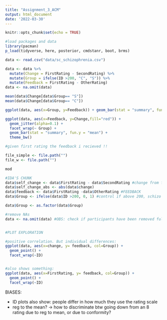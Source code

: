 ```yaml
---
title: "Assignment_3_ACM"
output: html_document
date: '2022-03-30'
---
```


```r
knitr::opts_chunk$set(echo = TRUE)
```


```r
#load packages and data
library(pacman)
p_load(tidyverse, here, posterior, cmdstanr, boot, brms)

data <- read.csv("data/sc_schizophrenia.csv")


```


```r
data <- data %>%
  mutate(Change = FirstRating - SecondRating) %>%
  mutate(Group = ifelse(ID >200, "C", "S")) %>%
  mutate(Feedback = FirstRating - OtherRating)
data <- na.omit(data)

mean(data$Change[data$Group== "S"])
mean(data$Change[data$Group== "C"])

ggplot(data, aes(x=Group, y=Feedback)) + geom_bar(stat = "summary", fun.y = "mean")

ggplot(data, aes(x=Feedback, y=Change,fill="red")) +
  geom_jitter(alpha=0.1) +
  facet_wrap(~ Group) + 
  geom_bar(stat = "summary", fun.y = "mean") +
  theme_bw()

#given first rating the feedback i recieved !!


```



```r
file_simple <- file.path("")
file_w <- file.path("")

mod


```


```r
#IDA'S CHUNK
data$self_change <- data$FirstRating - data$SecondRating #change from first to second rating
data$self_change_abs <- abs(data$change)
data$feedback <- data$FirstRating -data$OtherRating #FEEDBACK
data$Group <- ifelse(data$ID >200, 0, 1) #control if above 200, schizo if below

data$Group <- as.factor(data$Group)

#remove NAs
data <- na.omit(data) #OBS: check if participants have been removed fully even if only some NAs...


#PLOT EXPLORATION

#positive correlation. But individual differences:
ggplot(data, aes(x=change, y= feedback, col=Group)) +
  geom_point() +
  facet_wrap(~ID)


#also shows something:
ggplot(data, aes(x=FirstRating, y= feedback, col=Group)) +
  geom_point() +
  facet_wrap(~ID)


```


BIASES:

- ID plots also show: people differ in how much they use the rating scale
- reg to the mean? -> how to discriminate btw going down from an 8 rating due to reg to mean, or due to conformity?



